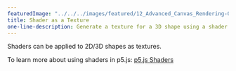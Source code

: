 ---
featuredImage: "../../../images/featured/12_Advanced_Canvas_Rendering-02_Shader_As_A_Texture-thumbnail.png"
title: Shader as a Texture
one-line-description: Generate a texture for a 3D shape using a shader.
---

Shaders can be applied to 2D/3D shapes as textures.

To learn more about using shaders in p5.js:
<a href="https://itp-xstory.github.io/p5js-shaders/">p5.js Shaders</a>